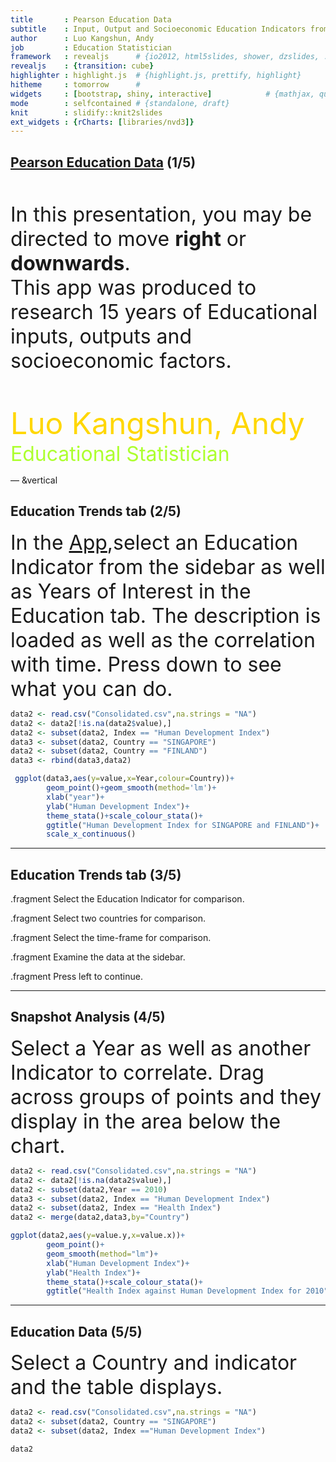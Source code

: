 ```yaml
---
title       : Pearson Education Data
subtitle    : Input, Output and Socioeconomic Education Indicators from 1990 to 2015
author      : Luo Kangshun, Andy
job         : Education Statistician
framework   : revealjs      # {io2012, html5slides, shower, dzslides, ...}
revealjs    : {transition: cube}
highlighter : highlight.js  # {highlight.js, prettify, highlight}
hitheme     : tomorrow      # 
widgets     : [bootstrap, shiny, interactive]            # {mathjax, quiz, bootstrap}
mode        : selfcontained # {standalone, draft}
knit        : slidify::knit2slides
ext_widgets : {rCharts: [libraries/nvd3]}
---
```


## <a href="https://erapryde.shinyapps.io/Pearson_Education_Indicators_Luo_Andy">Pearson Education Data</a> (1/5)

<br>
<br>
<div align="left"><font size="6">In this presentation, you may be directed to move <b>right</b> or <b>downwards</b>. </font></div> 

<div align="left"><font size="6">This app was produced to research 15 years of Educational inputs, outputs and socioeconomic factors. </font></div> 

<br>
<br>
<br>
<div align="left"><font size="10" color=#FFD700>Luo Kangshun, Andy</font></div> 
<div align="left"><font size="6" color=#ADFF2F>Educational Statistician </font></div> 


--- &vertical

## Education Trends tab (2/5)
<div align="left"><font size="6">In the <a href="https://erapryde.shinyapps.io/Pearson_Education_Indicators_Luo_Andy">App</a>,select an Education Indicator from the sidebar as well as Years of Interest in the Education tab. The description is loaded as well as the correlation with time. Press down to see what you can do.</font></div> 

```r
data2 <- read.csv("Consolidated.csv",na.strings = "NA")
data2 <- data2[!is.na(data2$value),]
data2 <- subset(data2, Index == "Human Development Index")
data3 <- subset(data2, Country == "SINGAPORE")
data2 <- subset(data2, Country == "FINLAND")
data3 <- rbind(data3,data2)
```

```r
 ggplot(data3,aes(y=value,x=Year,colour=Country))+
        geom_point()+geom_smooth(method='lm')+
        xlab("year")+
        ylab("Human Development Index")+
        theme_stata()+scale_colour_stata()+
        ggtitle("Human Development Index for SINGAPORE and FINLAND")+
        scale_x_continuous()
```


***

## Education Trends tab (3/5)


.fragment Select the Education Indicator for comparison.

.fragment Select two countries for comparison.

.fragment Select the time-frame for comparison.

.fragment Examine the data at the sidebar.

.fragment Press left to continue.


---

## Snapshot Analysis (4/5)
<div align="left"><font size="6">Select a Year as well as another Indicator to correlate. Drag across groups of points and they display in the area below the chart.</font></div> 

```r
data2 <- read.csv("Consolidated.csv",na.strings = "NA")
data2 <- data2[!is.na(data2$value),]
data2 <- subset(data2,Year == 2010)
data3 <- subset(data2, Index == "Human Development Index")
data2 <- subset(data2, Index == "Health Index")
data2 <- merge(data2,data3,by="Country")
```

```r
ggplot(data2,aes(y=value.y,x=value.x))+
        geom_point()+
        geom_smooth(method="lm")+
        xlab("Human Development Index")+
        ylab("Health Index")+
        theme_stata()+scale_colour_stata()+
        ggtitle("Health Index against Human Development Index for 2010")
```

---

## Education Data (5/5)

<div align="left"><font size="6">Select a Country and indicator and the table displays.</font></div> 

```r
data2 <- read.csv("Consolidated.csv",na.strings = "NA")
data2 <- subset(data2, Country == "SINGAPORE")
data2 <- subset(data2, Index =="Human Development Index")
```

```r
data2
```
